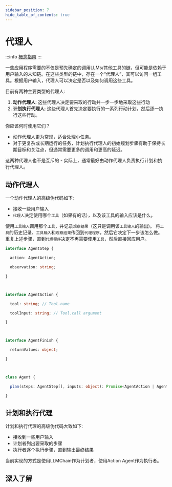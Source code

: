 ```yaml
---
sidebar_position: 7
hide_table_of_contents: true
---
```




# 代理人

:::info
[概念指南](https://docs.langchain.com/docs/components/agents)
:::

一些应用程序需要的不仅是预先确定的调用LLMs/其他工具的链，但可能是依赖于用户输入的未知链。在这些类型的链中，存在一个“代理人”，其可以访问一组工具。根据用户输入，代理人可以决定是否以及如何调用这些工具。

目前有两种主要类型的代理人:

1. **动作代理人**: 这些代理人决定要采取的行动并一步一步地采取这些行动
2. **计划执行代理人**: 这些代理人首先决定要执行的一系列行动计划，然后逐一执行这些行动。

你应该何时使用它们？

- 动作代理人更为常规，适合处理小任务。
- 对于更复杂或长期运行的任务，计划执行代理人的初始规划步骤有助于保持长期目标和关注点，但通常需要更多的调用和更高的延迟。

这两种代理人也不是互斥的 - 实际上，通常最好由动作代理人负责执行计划和执行代理人。

## 动作代理人

一个动作代理人的高级伪代码如下:

- 接收一些用户输入
- `代理人`决定使用哪个`工具`（如果有的话），以及该工具的输入应该是什么。

使用`工具输入`调用那个`工具`，并记录`观察结果`（这只是调用该`工具输入`的输出)。
将`工具`的历史记录、`工具输入`和`观察结果`传回到`代理程序`，然后它决定下一步该怎么做。
重复上述步骤，直到`代理程序`决定不再需要使用`工具`，然后直接回应用户。


```typescript
interface AgentStep {

  action: AgentAction;

  observation: string;

}



interface AgentAction {

  tool: string; // Tool.name

  toolInput: string; // Tool.call argument

}



interface AgentFinish {

  returnValues: object;

}



class Agent {

  plan(steps: AgentStep[], inputs: object): Promise<AgentAction | AgentFinish>;

}

```


## 计划和执行代理

计划和执行代理的高级伪代码大致如下:

- 接收到一些用户输入
- 计划者列出要采取的步骤
- 执行者逐个执行步骤，直到输出最终结果

当前实现的方式是使用LLMChain作为计划者，使用Action Agent作为执行者。

## 深入了解


<DocCardList />

